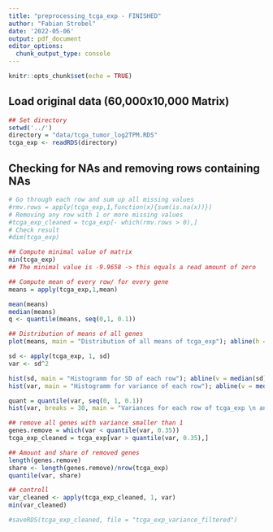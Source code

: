 ```yaml
---
title: "preprocessing_tcga_exp - FINISHED"
author: "Fabian Strobel"
date: '2022-05-06'
output: pdf_document
editor_options: 
  chunk_output_type: console
---
```


```r
knitr::opts_chunk$set(echo = TRUE)
```

## Load original data (60,000x10,000 Matrix)
```r
## Set directory
setwd('../')
directory = "data/tcga_tumor_log2TPM.RDS"
tcga_exp <- readRDS(directory)
```

## Checking for NAs and removing rows containing NAs
```r
# Go through each row and sum up all missing values
#rmv.rows = apply(tcga_exp,1,function(x){sum(is.na(x))})
# Removing any row with 1 or more missing values
#tcga_exp_cleaned = tcga_exp[- which(rmv.rows > 0),]
# Check result
#dim(tcga_exp)
```


```r
## Compute minimal value of matrix
min(tcga_exp)
## The minimal value is -9.9658 -> this equals a read amount of zero

## Compute mean of every row/ for every gene
means = apply(tcga_exp,1,mean)

mean(means)
median(means)
q <- quantile(means, seq(0,1, 0.1))

## Distribution of means of all genes
plot(means, main = "Distribution of all means of tcga_exp"); abline(h = c(q), col="red", lty = 2)
```


```r
sd <- apply(tcga_exp, 1, sd)
var <- sd^2

hist(sd, main = "Histogramm for SD of each row"); abline(v = median(sd), col = "red")
hist(var, main = "Histogramm for variance of each row"); abline(v = median(var), col = "red")

quant = quantile(var, seq(0, 1, 0.1)) 
hist(var, breaks = 30, main = "Variances for each row of tcga_exp \n and quantiles in 10 % steps"); abline(v = quant, col = "red", lty = 2)

## remove all genes with variance smaller than 1
genes.remove = which(var < quantile(var, 0.35))
tcga_exp_cleaned = tcga_exp[var > quantile(var, 0.35),]

## Amount and share of removed genes
length(genes.remove)
share <- length(genes.remove)/nrow(tcga_exp)
quantile(var, share)

## controll
var_cleaned <- apply(tcga_exp_cleaned, 1, var)
min(var_cleaned)
```

```r
#saveRDS(tcga_exp_cleaned, file = "tcga_exp_variance_filtered")
```

